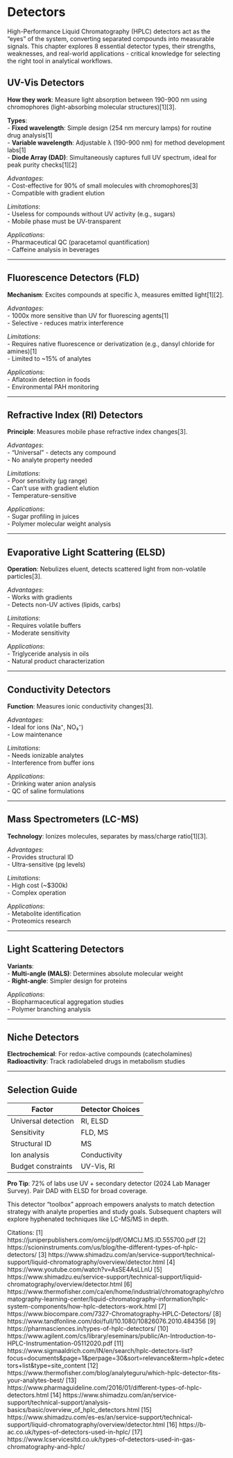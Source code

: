 # Detectors

 
High-Performance Liquid Chromatography (HPLC) detectors act as the "eyes" of the system, converting separated compounds into measurable signals. This chapter explores 8 essential detector types, their strengths, weaknesses, and real-world applications - critical knowledge for selecting the right tool in analytical workflows.

## UV-Vis Detectors  
**How they work**: Measure light absorption between 190-900 nm using chromophores (light-absorbing molecular structures)[1][3].  

**Types**:  
- **Fixed wavelength**: Simple design (254 nm mercury lamps) for routine drug analysis[1]  
- **Variable wavelength**: Adjustable λ (190-900 nm) for method development labs[1]  
- **Diode Array (DAD)**: Simultaneously captures full UV spectrum, ideal for peak purity checks[1][2]  

*Advantages*:  
- Cost-effective for 90% of small molecules with chromophores[3]  
- Compatible with gradient elution  

*Limitations*:  
- Useless for compounds without UV activity (e.g., sugars)  
- Mobile phase must be UV-transparent  

*Applications*:  
- Pharmaceutical QC (paracetamol quantification)  
- Caffeine analysis in beverages  

---

## Fluorescence Detectors (FLD)  
**Mechanism**: Excites compounds at specific λ, measures emitted light[1][2].  

*Advantages*:  
- 1000x more sensitive than UV for fluorescing agents[1]  
- Selective - reduces matrix interference  

*Limitations*:  
- Requires native fluorescence or derivatization (e.g., dansyl chloride for amines)[1]  
- Limited to ~15% of analytes  

*Applications*:  
- Aflatoxin detection in foods  
- Environmental PAH monitoring  

---

## Refractive Index (RI) Detectors  
**Principle**: Measures mobile phase refractive index changes[3].  

*Advantages*:  
- "Universal" - detects any compound  
- No analyte property needed  

*Limitations*:  
- Poor sensitivity (μg range)  
- Can't use with gradient elution  
- Temperature-sensitive  

*Applications*:  
- Sugar profiling in juices  
- Polymer molecular weight analysis  

---

## Evaporative Light Scattering (ELSD)  
**Operation**: Nebulizes eluent, detects scattered light from non-volatile particles[3].  

*Advantages*:  
- Works with gradients  
- Detects non-UV actives (lipids, carbs)  

*Limitations*:  
- Requires volatile buffers  
- Moderate sensitivity  

*Applications*:  
- Triglyceride analysis in oils  
- Natural product characterization  

---

## Conductivity Detectors  
**Function**: Measures ionic conductivity changes[3].  

*Advantages*:  
- Ideal for ions (Na⁺, NO₃⁻)  
- Low maintenance  

*Limitations*:  
- Needs ionizable analytes  
- Interference from buffer ions  

*Applications*:  
- Drinking water anion analysis  
- QC of saline formulations  

---

## Mass Spectrometers (LC-MS)  
**Technology**: Ionizes molecules, separates by mass/charge ratio[1][3].  

*Advantages*:  
- Provides structural ID  
- Ultra-sensitive (pg levels)  

*Limitations*:  
- High cost (~$300k)  
- Complex operation  

*Applications*:  
- Metabolite identification  
- Proteomics research  

---

## Light Scattering Detectors  
**Variants**:  
- **Multi-angle (MALS)**: Determines absolute molecular weight  
- **Right-angle**: Simpler design for proteins  

*Applications*:  
- Biopharmaceutical aggregation studies  
- Polymer branching analysis  

---

## Niche Detectors  
**Electrochemical**: For redox-active compounds (catecholamines)  
**Radioactivity**: Track radiolabeled drugs in metabolism studies  

---

## Selection Guide  
| Factor               | Detector Choices          |  
|-----------------------|---------------------------|  
| Universal detection   | RI, ELSD                  |  
| Sensitivity           | FLD, MS                   |  
| Structural ID         | MS                        |  
| Ion analysis          | Conductivity              |  
| Budget constraints    | UV-Vis, RI               |  

**Pro Tip**: 72% of labs use UV + secondary detector (2024 Lab Manager Survey). Pair DAD with ELSD for broad coverage.

This detector "toolbox" approach empowers analysts to match detection strategy with analyte properties and study goals. Subsequent chapters will explore hyphenated techniques like LC-MS/MS in depth.

Citations:
[1] https://juniperpublishers.com/omcij/pdf/OMCIJ.MS.ID.555700.pdf
[2] https://scioninstruments.com/us/blog/the-different-types-of-hplc-detectors/
[3] https://www.shimadzu.com/an/service-support/technical-support/liquid-chromatography/overview/detector.html
[4] https://www.youtube.com/watch?v=AsSE4AsLLnU
[5] https://www.shimadzu.eu/service-support/technical-support/liquid-chromatography/overview/detector.html
[6] https://www.thermofisher.com/ca/en/home/industrial/chromatography/chromatography-learning-center/liquid-chromatography-information/hplc-system-components/how-hplc-detectors-work.html
[7] https://www.biocompare.com/7327-Chromatography-HPLC-Detectors/
[8] https://www.tandfonline.com/doi/full/10.1080/10826076.2010.484356
[9] https://pharmasciences.in/types-of-hplc-detectors/
[10] https://www.agilent.com/cs/library/eseminars/public/An-Introduction-to-HPLC-Instrumentation-05112020.pdf
[11] https://www.sigmaaldrich.com/IN/en/search/hplc-detectors-list?focus=documents&page=1&perpage=30&sort=relevance&term=hplc+detectors+list&type=site_content
[12] https://www.thermofisher.com/blog/analyteguru/which-hplc-detector-fits-your-analytes-best/
[13] https://www.pharmaguideline.com/2016/01/different-types-of-hplc-detectors.html
[14] https://www.shimadzu.com/an/service-support/technical-support/analysis-basics/basic/overview_of_hplc_detectors.html
[15] https://www.shimadzu.com/es-es/an/service-support/technical-support/liquid-chromatography/overview/detector.html
[16] https://b-ac.co.uk/types-of-detectors-used-in-hplc/
[17] https://www.lcservicesltd.co.uk/types-of-detectors-used-in-gas-chromatography-and-hplc/